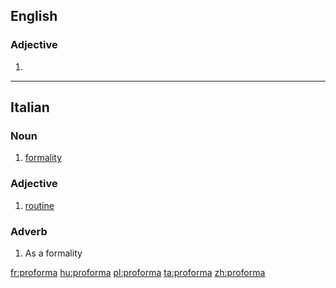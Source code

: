 ==English==

===Adjective===
{{en-adj|-}}

# {{alternative spelling of|pro forma|lang=en}}

----
==Italian==

===Noun===
{{it-noun|f}}

# [[formality]]

===Adjective===
{{head|it|adjective|invariable}}

# [[routine]]

===Adverb===
{{it-adv}}

# As a formality

[[fr:proforma]]
[[hu:proforma]]
[[pl:proforma]]
[[ta:proforma]]
[[zh:proforma]]